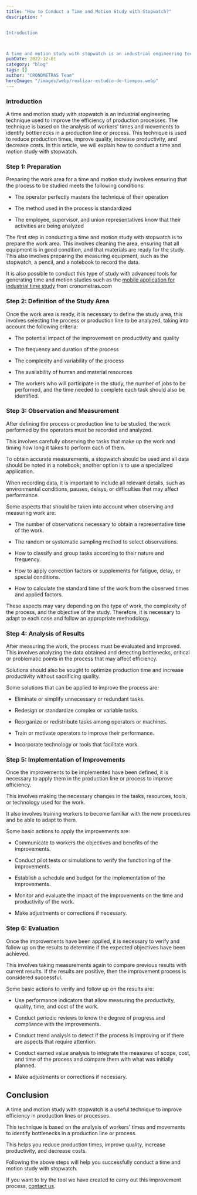 ```yaml
---
title: "How to Conduct a Time and Motion Study with Stopwatch?"
description: "


Introduction 



A time and motion study with stopwatch is an industrial engineering technique used to improve the efficiency..."
pubDate: 2022-12-01
category: "blog"
tags: []
author: "CRONOMETRAS Team"
heroImage: "/images/webp/realizar-estudio-de-tiempos.webp"
---
```


### Introduction 

A time and motion study with stopwatch is an industrial engineering technique used to improve the efficiency of production processes. The technique is based on the analysis of workers' times and movements to identify bottlenecks in a production line or process. This technique is used to reduce production times, improve quality, increase productivity, and decrease costs. In this article, we will explain how to conduct a time and motion study with stopwatch. 

### Step 1: Preparation 

Preparing the work area for a time and motion study involves ensuring that the process to be studied meets the following conditions:

- The operator perfectly masters the technique of their operation

- The method used in the process is standardized

- The employee, supervisor, and union representatives know that their activities are being analyzed

The first step in conducting a time and motion study with stopwatch is to prepare the work area. This involves cleaning the area, ensuring that all equipment is in good condition, and that materials are ready for the study. This also involves preparing the measuring equipment, such as the stopwatch, a pencil, and a notebook to record the data. 

It is also possible to conduct this type of study with advanced tools for generating time and motion studies such as the [mobile application for industrial time study](/) from cronometras.com

### Step 2: Definition of the Study Area 

Once the work area is ready, it is necessary to define the study area, this involves selecting the process or production line to be analyzed, taking into account the following criteria:

- The potential impact of the improvement on productivity and quality

- The frequency and duration of the process

- The complexity and variability of the process

- The availability of human and material resources

- The workers who will participate in the study, the number of jobs to be performed, and the time needed to complete each task should also be identified.

### Step 3: Observation and Measurement 

After defining the process or production line to be studied, the work performed by the operators must be recorded and analyzed. 

This involves carefully observing the tasks that make up the work and timing how long it takes to perform each of them. 

To obtain accurate measurements, a stopwatch should be used and all data should be noted in a notebook; another option is to use a specialized application. 

When recording data, it is important to include all relevant details, such as environmental conditions, pauses, delays, or difficulties that may affect performance.

Some aspects that should be taken into account when observing and measuring work are:

- The number of observations necessary to obtain a representative time of the work.

- The random or systematic sampling method to select observations.

- How to classify and group tasks according to their nature and frequency.

- How to apply correction factors or supplements for fatigue, delay, or special conditions.

- How to calculate the standard time of the work from the observed times and applied factors.

These aspects may vary depending on the type of work, the complexity of the process, and the objective of the study. Therefore, it is necessary to adapt to each case and follow an appropriate methodology.

### Step 4: Analysis of Results 

After measuring the work, the process must be evaluated and improved. This involves analyzing the data obtained and detecting bottlenecks, critical or problematic points in the process that may affect efficiency. 

Solutions should also be sought to optimize production time and increase productivity without sacrificing quality.

Some solutions that can be applied to improve the process are:

- Eliminate or simplify unnecessary or redundant tasks.

- Redesign or standardize complex or variable tasks.

- Reorganize or redistribute tasks among operators or machines.

- Train or motivate operators to improve their performance.

- Incorporate technology or tools that facilitate work.

### Step 5: Implementation of Improvements 

Once the improvements to be implemented have been defined, it is necessary to apply them in the production line or process to improve efficiency. 

This involves making the necessary changes in the tasks, resources, tools, or technology used for the work. 

It also involves training workers to become familiar with the new procedures and be able to adapt to them.

Some basic actions to apply the improvements are:

- Communicate to workers the objectives and benefits of the improvements.

- Conduct pilot tests or simulations to verify the functioning of the improvements.

- Establish a schedule and budget for the implementation of the improvements.

- Monitor and evaluate the impact of the improvements on the time and productivity of the work.

- Make adjustments or corrections if necessary.

### Step 6: Evaluation 

Once the improvements have been applied, it is necessary to verify and follow up on the results to determine if the expected objectives have been achieved. 

This involves taking measurements again to compare previous results with current results. If the results are positive, then the improvement process is considered successful.

Some basic actions to verify and follow up on the results are:

- Use performance indicators that allow measuring the productivity, quality, time, and cost of the work.

- Conduct periodic reviews to know the degree of progress and compliance with the improvements.

- Conduct trend analysis to detect if the process is improving or if there are aspects that require attention.

- Conduct earned value analysis to integrate the measures of scope, cost, and time of the process and compare them with what was initially planned.

- Make adjustments or corrections if necessary.

## Conclusion 

A time and motion study with stopwatch is a useful technique to improve efficiency in production lines or processes. 

This technique is based on the analysis of workers' times and movements to identify bottlenecks in a production line or process. 

This helps you reduce production times, improve quality, increase productivity, and decrease costs. 

Following the above steps will help you successfully conduct a time and motion study with stopwatch.

If you want to try the tool we have created to carry out this improvement process, [contact us](/en/contact).
